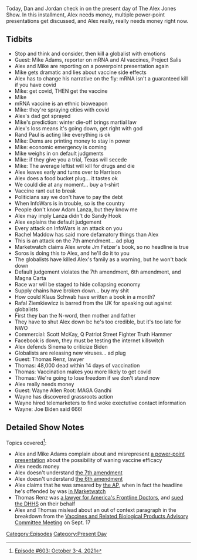 {{DEFAULTSORT:
    #_EPISODE_0603:October 3-4, 2021
}}{{Episode
    | title             = October 3-4, 2021
    | caption           = Listen to this episode on [https://knowledgefight.libsyn.com/603-october-3-4-2021 Libsyn] [https://open.spotify.com/episode/5viATbgsTKy5X7KSOpRZwv Spotify], Read the [[Transcript/603: October 3-4, 2021|Unofficial Transcript]]
    | episodeNumber     = 603
    | length            = 02:03:13
    | airDate           = October 8, 2021
    | coverageStartDate = October 3, 2021
    | coverageEndDate   = October 4, 2021
    | episodeType       = [[:Category:Present Day|Present Day]]
    | appearance        = [[Mike Adams]], [[Rand Paul]], [[Harrison Smith]], [[Adam Lanza]], [[Rachel Maddow]], [[Jim Fetzer]], [[George Soros]], [[Klaus Schwab]], [[Rafal Ziemkiewicz]], [[Scott McKay]], [[Kyrsten Sinema]], [[Thomas Lenz]], [[Wayne Allen Root]]
    | previousEpisode   = [[602: Sandy Hook Response]]
    | nextEpisode       = [[604: October 5, 2021]]
}}

{{Stub}}

Today, Dan and Jordan check in on the present day of The Alex Jones Show. In this installment, Alex needs money, multiple power-point presentations get discussed, and Alex really, really needs money right now.

==Tidbits==

*Stop and think and consider, then kill a globalist with emotions
*Guest: Mike Adams, reporter on mRNA and AI vaccines, Project Salis
*Alex and Mike are reporting on a powerpoint presentation again
*Mike gets dramatic and lies about vaccine side effects
*Alex has to change his narrative on the fly: mRNA isn't a guaranteed kill if you have covid
*Mike: get covid, THEN get the vaccine
*Mike
*mRNA vaccine is an ethnic bioweapon
*Mike: they're spraying cities with covid
*Alex's dad got sprayed
*Mike's prediction: winter die-off brings martial law
*Alex's loss means it's going down, get right with god
*Rand Paul is acting like everything is ok
*Mike: Dems are printing money to stay in power
*Mike: economic emergency is coming
*Mike weighs in on default judgments
*Mike: if they give you a trial, Texas will secede
*Mike: The average leftist will kill for drugs and die
*Alex leaves early and turns over to Harrison
*Alex does a food bucket plug... it tastes ok
*We could die at any moment... buy a t-shirt
*Vaccine rant out to break
*Politicians say we don't have to pay the debt
*When InfoWars is in trouble, so is the country
*People don't know Adam Lanza, but they know me
*Alex may imply Lanza didn't do Sandy Hook
*Alex explains the default judgement
*Every attack on InfoWars is an attack on you
*Rachel Maddow has said more defamatory things than Alex
*This is an attack on the 7th amendment... ad plug
*Marketwatch claims Alex wrote Jm Fetzer's book, so no headline is true
*Soros is doing this to Alex, and he'll do it to you
*The globalists have killed Alex's family as a warning, but he won't back down
*Default judgement violates the 7th amendment, 6th amendment, and Magna Carta
*Race war will be staged to hide collapsing economy
*Supply chains have broken down... buy my shit
*How could Klaus Schwab have written a book in a month?
*Rafal Ziemkiewicz is barred from the UK for speaking out against globalists
*First they ban the N-word, then mother and father
*They have to shut Alex down bc he's too credible, but it's too late for NWO
*Commercial: Scott McKay, Q Patriot Street Fighter Truth Hammer
*Facebook is down, they must be testing the internet killswitch
*Alex defends Sinema to criticize Biden
*Globalists are releasing new viruses... ad plug
*Guest: Thomas Renz, lawyer
*Thomas: 48,000 dead within 14 days of vaccination
*Thomas: Vaccination makes you more likely to get covid
*Thomas: We're going to lose freedom if we don't stand now
*Alex really needs money
*Guest: Wayne Allen Root: MAGA Gandhi
*Wayne has discovered grassroots action
*Wayne hired telemarketers to find woke exectutive contact information
*Wayne: Joe Biden said 666!

==Detailed Show Notes==

Topics covered<ref>[https://knowledgefight.com/research/2021/10/7/episode-603-october-3-4-2021 Episode #603: October 3-4, 2021]</ref>:

*Alex and Mike Adams complain about and misrepresent [https://www.humetrix.com/powerpoint-vaccine.html a power-point presentation] about the possibility of waning vaccine efficacy
*Alex needs money
*Alex doesn't understand [https://law.justia.com/constitution/us/amendment-07/03-courts-in-which-the-guarantee-applies.html the 7th amendment]
*Alex doesn't understand [https://www.law.cornell.edu/constitution/sixth_amendment the 6th amendment]
*Alex claims that he was smeared by [https://apnews.com/article/wi-state-wire-shootings-lawsuits-us-news-ap-top-news-c595b9e6ccb84b969d59c5b270f58cce the AP], when in fact the headline he's offended by was [https://www.marketwatch.com/story/father-of-sandy-hook-victim-wins-defamation-lawsuit-against-alex-jones-2019-06-18 in Marketwatch]
*Thomas Renz was [https://www.washingtonpost.com/investigations/2021/09/20/vaccine-lawsuits-thomas-renz-covid/ a lawyer for America's Frontline Doctors], and [https://renz-law.com/wp-content/uploads/M-for-PI-file-stamped.pdf sued the DHHS] on their behalf
*Alex and Thomas mislead about an out of context paragraph in the breakdown from the [https://www.fda.gov/media/152176/download Vaccines and Related Biological Products Advisory Committee Meeting] on Sept. 17

[[Category:Episodes]]
[[Category:Present Day]]
